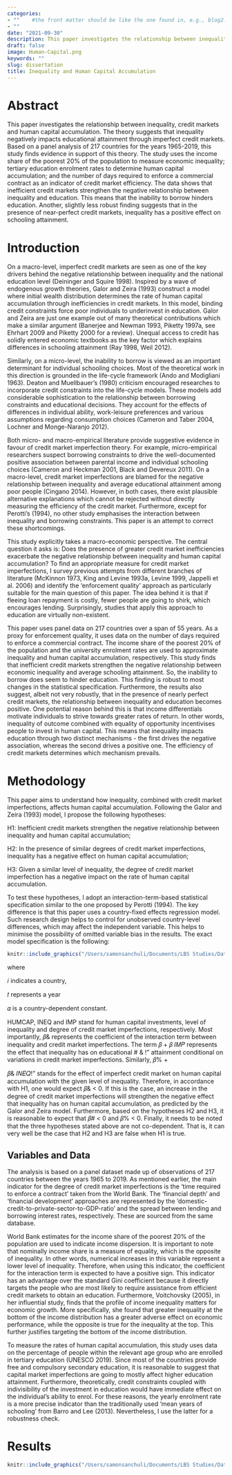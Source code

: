 ```yaml
---
categories:  
- ""    #the front matter should be like the one found in, e.g., blog2.md. It cannot be like the normal Rmd we used
- ""
date: "2021-09-30"
description: This paper investigates the relationship between inequality, credit markets and human capital accumulation. The theory suggests that inequality negatively impacts educational attainment through imperfect credit markets. Based on a panel analysis of 217 countries for the years 1965-2019, this study finds evidence in support of this theory.
draft: false
image: Human-Capital.png 
keywords: ""
slug: dissertation
title: Inequality and Human Capital Accumulation
---
```


# Abstract


This paper investigates the relationship between inequality, credit markets and human capital accumulation. The theory suggests that inequality negatively impacts educational attainment through imperfect credit markets. Based on a panel analysis of 217 countries for the years 1965-2019, this study finds evidence in support of this theory. The study uses the income share of the poorest 20% of the population to measure economic inequality; tertiary education enrolment rates to determine human capital accumulation; and the number of days required to enforce a commercial contract as an indicator of credit market efficiency. The data shows that inefficient credit markets strengthen the negative relationship between inequality and education. This means that the inability to borrow hinders education. Another, slightly less robust finding suggests that in the presence of near-perfect credit markets, inequality has a positive effect on schooling attainment.


# Introduction

On a macro-level, imperfect credit markets are seen as one of the key drivers behind the negative relationship between inequality and the national education level (Deininger and Squire 1998). Inspired by a wave of endogenous growth theories, Galor and Zeira (1993) construct a model where initial wealth distribution determines the rate of human capital accumulation through inefficiencies in credit markets. In this model, binding credit constraints force poor individuals to underinvest in education. Galor and Zeira are just one example out of many theoretical contributions which make a similar argument (Banerjee and Newman 1993, Piketty 1997a, see Ehrhart 2009 and Piketty 2000 for a review). Unequal access to credit has solidly entered economic textbooks as the key factor which explains differences in schooling attainment (Ray 1998, Weil 2012).

Similarly, on a micro-level, the inability to borrow is viewed as an important determinant for individual schooling choices. Most of the theoretical work in this direction is grounded in the life-cycle framework (Ando and Modigliani 1963). Deaton and Muellbauer’s (1980) criticism encouraged researches to incorporate credit constraints into the life-cycle models. These models add considerable sophistication to the relationship between borrowing constraints and educational decisions. They account for the effects of differences in individual ability, work-leisure preferences and various assumptions regarding consumption choices (Cameron and Taber 2004, Lochner and Monge-Naranjo 2012).

Both micro- and macro-empirical literature provide suggestive evidence in favour of credit market imperfection theory. For example, micro-empirical researchers suspect borrowing constraints to drive the well-documented positive association between parental income and individual schooling choices (Cameron and Heckman 2001, Black and Devereux 2011). On a macro-level, credit market imperfections are blamed for the negative relationship between inequality and average educational attainment among poor people (Cingano 2014). However, in both cases, there exist plausible alternative explanations which cannot be rejected without directly measuring the efficiency of the credit market. Furthermore, except for Perotti’s (1994), no other study emphasises the interaction between inequality and borrowing constraints. This paper is an attempt to correct these shortcomings.


This study explicitly takes a macro-economic perspective. The central question it asks is: Does the presence of greater credit market inefficiencies exacerbate the negative relationship between inequality and human capital accumulation?
To find an appropriate measure for credit market imperfections, I survey previous attempts from different branches of literature (McKinnon 1973, King and Levine 1993a, Levine 1999, Jappelli et al. 2006) and identify the ‘enforcement quality’ approach as particularly suitable for the main question of this paper. The idea behind it is that if fleeing loan repayment is costly, fewer people are going to shirk, which encourages lending. Surprisingly, studies that apply this approach to education are virtually non-existent.

This paper uses panel data on 217 countries over a span of 55 years. As a proxy for enforcement quality, it uses data on the number of days required to enforce a commercial contract. The income share of the poorest 20% of the population and the university enrolment rates are used to approximate inequality and human capital accumulation, respectively.
This study finds that inefficient credit markets strengthen the negative relationship between economic inequality and average schooling attainment. So, the inability to borrow does seem to hinder education. This finding is robust to most changes in the statistical specification. Furthermore, the results also suggest, albeit not very robustly, that in the presence of nearly perfect credit markets, the relationship between inequality and education becomes positive. One potential reason behind this is that income differentials motivate individuals to strive towards greater rates of return. In other words, inequality of outcome combined with equality of opportunity incentivises people to invest in human capital. This means that inequality impacts education through two distinct mechanisms - the first drives the negative association, whereas the second drives a positive one. The efficiency of credit markets determines which mechanism prevails.


# Methodology

This paper aims to understand how inequality, combined with credit market imperfections, affects human capital accumulation. Following the Galor and Zeira (1993) model, I propose the following hypotheses:


H1: Inefficient credit markets strengthen the negative relationship between inequality and human capital accumulation;


H2: In the presence of similar degrees of credit market imperfections, inequality has a negative effect on human capital accumulation;


H3: Given a similar level of inequality, the degree of credit market imperfection has a negative impact on the rate of human capital accumulation.


To test these hypotheses, I adopt an interaction-term-based statistical specification similar to the one proposed by Perotti (1994). The key difference is that this paper uses a country-fixed effects regression model. Such research design helps to control for unobserved country-level differences, which may affect the independent variable. This helps to minimise the possibility of omitted variable bias in the results. The exact model specification is the following:


```r
knitr::include_graphics("/Users/samonsanchuli/Documents/LBS Studies/Data Analytics/my_website/static/img/blogs/dissertation_forlmula.png")
```



where 

𝑖 indicates a country, 

𝑡 represents a year

𝛼 is a country-dependent constant.

HUMCAP, INEQ and IMP stand for human capital investments, level of inequality and degree of credit market imperfections, respectively. Most importantly, 𝛽& represents the coefficient of the interaction term between inequality and credit market imperfections.
The term 𝛽 + 𝛽 𝐼𝑀𝑃 represents the effect that inequality has on educational # & !"
attainment conditional on variations in credit market imperfections. Similarly, 𝛽% +

 𝛽& 𝐼𝑁𝐸𝑄!" stands for the effect of imperfect credit market on human capital accumulation with the given level of inequality. Therefore, in accordance with H1, one would expect 𝛽& < 0. If this is the case, an increase in the degree of credit market imperfections will strengthen the negative effect that inequality has on human capital accumulation, as predicted by the Galor and Zeira model. Furthermore, based on the hypotheses H2 and H3, it is reasonable to expect that 𝛽# < 0 and 𝛽% < 0. Finally, it needs to be noted that the three hypotheses stated above are not co-dependent. That is, it can very well be the case that H2 and H3 are false when H1 is true.
 
 
## Variables and Data

The analysis is based on a panel dataset made up of observations of 217 countries between the years 1965 to 2019. As mentioned earlier, the main indicator for the degree of credit market imperfections is the ‘time required to enforce a contract’ taken from the World Bank. The ‘financial depth’ and ‘financial development’ approaches are represented by the ‘domestic-credit-to-private-sector-to-GDP-ratio’ and the spread between lending and borrowing interest rates, respectively. These are sourced from the same database.

World Bank estimates for the income share of the poorest 20% of the population are used to indicate income dispersion. It is important to note that nominally income share is a measure of equality, which is the opposite of inequality. In other words, numerical increases in this variable represent a lower level of inequality. Therefore, when using this indicator, the coefficient for the interaction term is expected to have a positive sign. This indicator has an advantage over the standard Gini coefficient because it directly targets the people who are most likely to require assistance from efficient credit markets to obtain an education. Furthermore, Voitchovsky (2005), in her influential study, finds that the profile of income inequality matters for economic growth. More specifically, she found that greater inequality at the bottom of the income distribution has a greater adverse effect on economic performance, while the opposite is true for the inequality at the top. This further justifies targeting the bottom of the income distribution.

To measure the rates of human capital accumulation, this study uses data on the percentage of people within the relevant age group who are enrolled in tertiary education (UNESCO 2019). Since most of the countries provide free and compulsory secondary education, it is reasonable to suggest that capital market imperfections are going to mostly affect higher education attainment. Furthermore, theoretically, credit constraints coupled with indivisibility of the investment in education would have immediate effect on the individual’s ability to enrol. For these reasons, the yearly enrolment rate is a more precise indicator than the traditionally used ‘mean years of schooling’ from Barro and Lee (2013). Nevertheless, I use the latter for a robustness check.

# Results

```r
knitr::include_graphics("/Users/samonsanchuli/Documents/LBS Studies/Data Analytics/my_website/static/img/blogs/dissertation_results.png")
```


